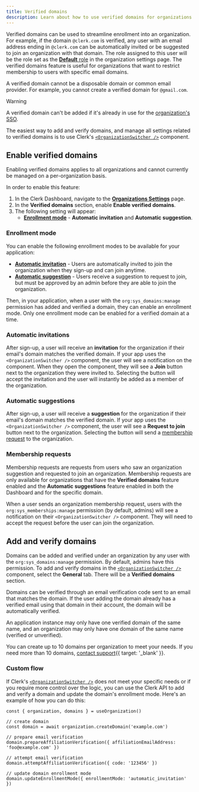 ```yaml
---
title: Verified domains
description: Learn about how to use verified domains for organizations.
---
```


Verified domains can be used to streamline enrollment into an organization. For example, if the domain `@clerk.com` is verified, any user with an email address ending in `@clerk.com` can be automatically invited or be suggested to join an organization with that domain. The role assigned to this user will be the role set as the [**Default** role](/docs/organizations/roles-permissions#the-default-role-for-members) in the organization settings page. The verified domains feature is useful for organizations that want to restrict membership to users with specific email domains.

A verified domain cannot be a disposable domain or common email provider. For example, you cannot create a verified domain for `@gmail.com`.

> [!WARNING]
> A verified domain can't be added if it's already in use for the [organization's SSO](/docs/organizations/manage-sso).

The easiest way to add and verify domains, and manage all settings related to verified domains is to use Clerk's [`<OrganizationSwitcher />`](/docs/components/organization/organization-switcher) component.

## Enable verified domains

Enabling verified domains applies to all organizations and cannot currently be managed on a per-organization basis.

In order to enable this feature:

1. In the Clerk Dashboard, navigate to the [**Organizations Settings**](https://dashboard.clerk.com/last-active?path=organizations-settings) page.
1. In the **Verified domains** section, enable **Enable verified domains**.
1. The following setting will appear:
   - [**Enrollment mode**](#enrollment-mode) - **Automatic invitation** and **Automatic suggestion**.

### Enrollment mode

You can enable the following enrollment modes to be available for your application:

- [**Automatic invitation**](#automatic-invitations) - Users are automatically invited to join the organization when they sign-up and can join anytime.
- [**Automatic suggestion**](#automatic-suggestions) - Users receive a suggestion to request to join, but must be approved by an admin before they are able to join the organization.

Then, in your application, when a user with the `org:sys_domains:manage` permission has added and verified a domain, they can enable an enrollment mode. Only one enrollment mode can be enabled for a verified domain at a time.

### Automatic invitations

After sign-up, a user will receive an **invitation** for the organization if their email's domain matches the verified domain. If your app uses the `<OrganizationSwitcher />` component, the user will see a notification on the component. When they open the component, they will see a **Join** button next to the organization they were invited to. Selecting the button will accept the invitation and the user will instantly be added as a member of the organization.

### Automatic suggestions

After sign-up, a user will receive a **suggestion** for the organization if their email's domain matches the verified domain. If your app uses the `<OrganizationSwitcher />` component, the user will see a **Request to join** button next to the organization. Selecting the button will send a [membership request](#membership-requests) to the organization.

### Membership requests

Membership requests are requests from users who saw an organization suggestion and requested to join an organization. Membership requests are only available for organizations that have the **Verified domains** feature enabled and the **Automatic suggestions** feature enabled in both the Dashboard and for the specific domain.

When a user sends an organization membership request, users with the `org:sys_memberships:manage` permission (by default, admins) will see a notification on their `<OrganizationSwitcher />` component. They will need to accept the request before the user can join the organization.

## Add and verify domains

Domains can be added and verified under an organization by any user with the `org:sys_domains:manage` permission. By default, admins have this permission. To add and verify domains in the [`<OrganizationSwitcher />`](/docs/components/organization/organization-switcher) component, select the **General** tab. There will be a **Verified domains** section.

Domains can be verified through an email verification code sent to an email that matches the domain. If the user adding the domain already has a verified email using that domain in their account, the domain will be automatically verified.

An application instance may only have one verified domain of the same name, and an organization may only have one domain of the same name (verified or unverified).

You can create up to 10 domains per organization to meet your needs. If you need more than 10 domains, [contact support](/contact/support){{ target: '_blank' }}.

### Custom flow

If Clerk's [`<OrganizationSwitcher />`](/docs/components/organization/organization-switcher) does not meet your specific needs or if you require more control over the logic, you can use the Clerk API to add and verify a domain and update the domain's enrollment mode. Here's an example of how you can do this:

```tsx
const { organization, domains } = useOrganization()

// create domain
const domain = await organization.createDomain('example.com')

// prepare email verification
domain.prepareAffiliationVerification({ affiliationEmailAddress: 'foo@example.com' })

// attempt email verification
domain.attemptAffiliationVerification({ code: '123456' })

// update domain enrollment mode
domain.updateEnrollmentMode({ enrollmentMode: 'automatic_invitation' })
```

